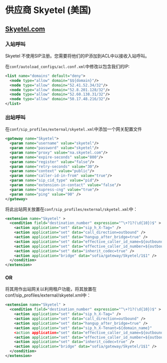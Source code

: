 # 供应商 Skyetel (美国)

## [Skyetel.com](http://www.skyetel.com/)

### 入站呼叫

Skyetel 不使用SIP注册。您需要将他们的IP添加到ACL中以接收入站呼叫。

在`conf/autoload_configs/acl.conf.xml`中修改以包含我们的IP:

```xml
<list name="domains" default="deny">
  <node type="allow" domain="$${domain}"/>
  <node type="allow" domain="52.41.52.34/32"/>
  <node type="allow" domain="52.8.201.128/32"/>
  <node type="allow" domain="52.60.138.31/32"/>
  <node type="allow" domain="50.17.48.216/32"/>
</list>
```

### 出站呼叫

在`conf/sip_profiles/external/skyetel.xml`中添加一个网关配置文件

```xml
<gateway name="Skyetel">
  <param name="username" value="skyetel"/>
  <param name="password" value="skyetel"/>
  <param name="proxy" value="na.skyetel.com"/>
  <param name="expire-seconds" value="800"/>
  <param name="register" value="false"/>
  <param name="retry-seconds" value="30"/>
  <param name="context" value="public"/>
  <param name="caller-id-in-from" value="true"/>
  <param name="sip_cid_type" value="pid"/>
  <param name="extension-in-contact" value="false"/>
  <param name="supress-cng" value="true"/>
  <param name="ping" value="90" />
</gateway>
```

将此出站网关放置在`conf/sip_profiles/external/skyetel.xml`中：

```xml
<extension name="Skyetel" >
  <condition field="destination_number" expression="^\+?1?(\d{10})$" >
    <action application="set" data="sip_h_X-Tag=" />
    <action application="set" data="call_direction=outbound" />
    <action application="set" data="hangup_after_bridge=true" />
    <action application="set" data="effective_caller_id_name=${outbound_caller_id_name}" />
    <action application="set" data="effective_caller_id_number=${outbound_caller_id_number}" />
    <action application="set" data="inherit_codec=true" />
    <action application="bridge" data="sofia/gateway/Skyetel/1$1" />
  </condition>
</extension>
```

### OR

将其用作出站网关以利用租户功能，将其放置在conf/sip\_profiles/external/skyetel.xml中：

```xml
<extension name="Skyetel" >
  <condition field="destination_number" expression="^\+?1?(\d{10})$" >
    <action application="set" data="sip_h_X-Tag=" />
    <action application="set" data="call_direction=outbound" />
    <action application="set" data="hangup_after_bridge=true" />
    <action application="set" data="sip_h_X-Tenant=${domain_name}"
    <action application="set" data="effective_caller_id_name=${outbound_caller_id_name}" />
    <action application="set" data="effective_caller_id_number=${outbound_caller_id_number}" />
    <action application="set" data="inherit_codec=true" />
    <action application="bridge" data="sofia/gateway/Skyetel/1$1" />
  </condition>
</extension>
```